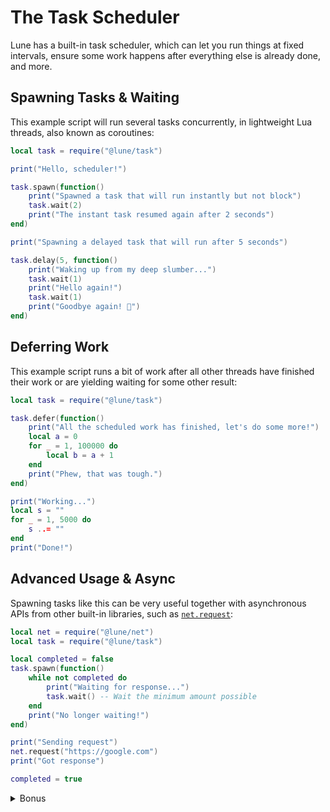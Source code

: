 # The Task Scheduler

Lune has a built-in task scheduler, which can let you run things at fixed intervals, ensure some
work happens after everything else is already done, and more.

## Spawning Tasks & Waiting

This example script will run several tasks concurrently, in lightweight Lua threads, also known as
coroutines:

```lua copy
local task = require("@lune/task")

print("Hello, scheduler!")

task.spawn(function()
	print("Spawned a task that will run instantly but not block")
	task.wait(2)
	print("The instant task resumed again after 2 seconds")
end)

print("Spawning a delayed task that will run after 5 seconds")

task.delay(5, function()
	print("Waking up from my deep slumber...")
	task.wait(1)
	print("Hello again!")
	task.wait(1)
	print("Goodbye again! 🌙")
end)
```

## Deferring Work

This example script runs a bit of work after all other threads have finished their work or are
yielding waiting for some other result:

```lua copy
local task = require("@lune/task")

task.defer(function()
	print("All the scheduled work has finished, let's do some more!")
	local a = 0
	for _ = 1, 100000 do
		local b = a + 1
	end
	print("Phew, that was tough.")
end)

print("Working...")
local s = ""
for _ = 1, 5000 do
	s ..= ""
end
print("Done!")
```

## Advanced Usage & Async

Spawning tasks like this can be very useful together with asynchronous APIs from other built-in
libraries, such as [`net.request`](../../api-reference/net.md#request):

```lua copy
local net = require("@lune/net")
local task = require("@lune/task")

local completed = false
task.spawn(function()
	while not completed do
		print("Waiting for response...")
		task.wait() -- Wait the minimum amount possible
	end
	print("No longer waiting!")
end)

print("Sending request")
net.request("https://google.com")
print("Got response")

completed = true
```

<details>
<summary>Bonus</summary>

## Barebones Signal Implementation

Using the task library, it becomes trivial to implement signal objects that take callbacks to run
when a signal is fired, and that can handle both synchronous and yielding (async) callbacks without
additional complexity:

```lua copy
local task = require("@lune/task")

local function newSignal()
	local callbacks = {}

	local function connect(callback: (...any) -> ())
		table.insert(callbacks, callback)
	end

	local function fire(...: any)
		for _, callback in callbacks do
			task.spawn(callback, ...)
		end
	end

	return connect, fire
end

local connectToThing, fireThing = newSignal()

connectToThing(function(value)
	print("Callback #1 got value:", value)
	task.wait(1)
	print("Callback #1 still has value:", value)
end)

connectToThing(function(value)
	print("Callback #2 got value:", value)
	task.wait(0.5)
	print("Callback #2 still has value:", value)
end)

print("Before firing")
fireThing(123)
print("After firing")

--> Before firing
--> Callback #1 got value: 123
--> Callback #2 got value: 123
--> After firing
--> ...
--> Callback #2 still has value: 123
--> ...
--> Callback #1 still has value: 123
```

</details>
